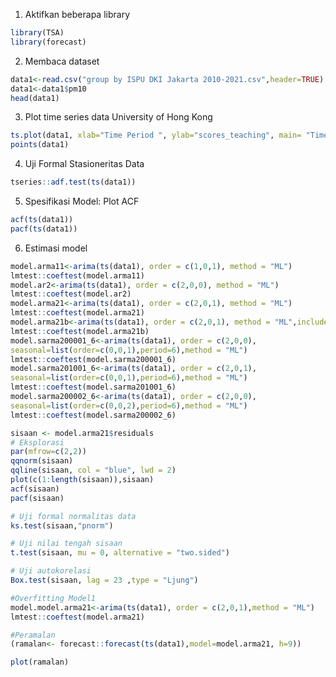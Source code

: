 
1. Aktifkan beberapa library
```{r}
library(TSA)
library(forecast)
```
2. Membaca dataset
```{r}
data1<-read.csv("group by ISPU DKI Jakarta 2010-2021.csv",header=TRUE)
data1<-data1$pm10
head(data1)
```
3. Plot time series data University of Hong Kong
```{r}
ts.plot(data1, xlab="Time Period ", ylab="scores_teaching", main= "Time Series Plot")
points(data1)
```
4. Uji Formal Stasioneritas Data
```{r}
tseries::adf.test(ts(data1))
```
5. Spesifikasi Model: Plot ACF
```{r}
acf(ts(data1))
pacf(ts(data1))
```
6. Estimasi model
```{r}
model.arma11<-arima(ts(data1), order = c(1,0,1), method = "ML")
lmtest::coeftest(model.arma11)
model.ar2<-arima(ts(data1), order = c(2,0,0), method = "ML")
lmtest::coeftest(model.ar2)
model.arma21<-arima(ts(data1), order = c(2,0,1), method = "ML")
lmtest::coeftest(model.arma21)
model.arma21b<-arima(ts(data1), order = c(2,0,1), method = "ML",include.mean=F)
lmtest::coeftest(model.arma21b)
model.sarma200001_6<-arima(ts(data1), order = c(2,0,0), 
seasonal=list(order=c(0,0,1),period=6),method = "ML")
lmtest::coeftest(model.sarma200001_6)
model.sarma201001_6<-arima(ts(data1), order = c(2,0,1), 
seasonal=list(order=c(0,0,1),period=6),method = "ML")
lmtest::coeftest(model.sarma201001_6)
model.sarma200002_6<-arima(ts(data1), order = c(2,0,0), 
seasonal=list(order=c(0,0,2),period=6),method = "ML")
lmtest::coeftest(model.sarma200002_6)
```
```{r}
sisaan <- model.arma21$residuals
# Eksplorasi
par(mfrow=c(2,2))
qqnorm(sisaan)
qqline(sisaan, col = "blue", lwd = 2)
plot(c(1:length(sisaan)),sisaan)
acf(sisaan)
pacf(sisaan)
```
```{r}
# Uji formal normalitas data
ks.test(sisaan,"pnorm")
```
```{r}
# Uji nilai tengah sisaan
t.test(sisaan, mu = 0, alternative = "two.sided")
```
```{r}
# Uji autokorelasi
Box.test(sisaan, lag = 23 ,type = "Ljung")
```
```{r}
#Overfitting Model1
model.model.arma21<-arima(ts(data1), order = c(2,0,1),method = "ML")
lmtest::coeftest(model.arma21)
```
```{r}
#Peramalan
(ramalan<- forecast::forecast(ts(data1),model=model.arma21, h=9))
```
```{r}
plot(ramalan)
```
